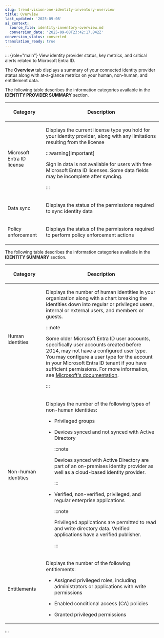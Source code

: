```yaml
---
slug: trend-vision-one-identity-inventory-overview
title: Overview
last_updated: '2025-09-08'
ai_context:
  source_file: identity-inventory-overview.md
  conversion_date: '2025-09-08T23:42:17.842Z'
conversion_status: converted
translation_ready: true
---
```


::: {role="main"}
View identity provider status, key metrics, and critical alerts related to Microsoft Entra ID.

The **Overview** tab displays a summary of your connected identity provider status along with at-a-glance metrics on your human, non-human, and entitlement data.

The following table describes the information categories available in the **IDENTITY PROVIDER SUMMARY** section.

<table>
<colgroup>
<col style="width: 25%" />
<col style="width: 75%" />
</colgroup>
<thead>
<tr>
<th><p>Category</p></th>
<th><p>Description</p></th>
</tr>
</thead>
<tbody>
<tr>
<td><p>Microsoft Entra ID license</p></td>
<td><p>Displays the current license type you hold for your identity provider, along with any limitations resulting from the license</p>


:::warning[Important]

<p>Sign in data is not available for users with free Microsoft Entra ID licenses. Some data fields may be incomplete after syncing.</p>


:::

</td>
</tr>
<tr>
<td><p>Data sync</p></td>
<td><p>Displays the status of the permissions required to sync identity data</p></td>
</tr>
<tr>
<td><p>Policy enforcement</p></td>
<td><p>Displays the status of the permissions required to perform policy enforcement actions</p></td>
</tr>
</tbody>
</table>

The following table describes the information categories available in the **IDENTITY SUMMARY** section.

<table>
<colgroup>
<col style="width: 25%" />
<col style="width: 75%" />
</colgroup>
<thead>
<tr>
<th><p>Category</p></th>
<th><p>Description</p></th>
</tr>
</thead>
<tbody>
<tr>
<td><p>Human identities</p></td>
<td><p>Displays the number of human identities in your organization along with a chart breaking the identities down into regular or privileged users, internal or external users, and members or guests.</p>


:::note

<p>Some older Microsoft Entra ID user accounts, specifically user accounts created before 2014, may not have a configured user type. You may configure a user type for the account in your Microsoft Entra ID tenant if you have sufficient permissions. For more information, see <a href="https://learn.microsoft.com/en-us/entra/identity/users/users-search-enhanced">Microsoft's documentation</a>.</p>


:::

</td>
</tr>
<tr>
<td><p>Non-human identities</p></td>
<td><p>Displays the number of the following types of non-human identities:</p>
<ul>
<li><p>Privileged groups</p></li>
<li><p>Devices synced and not synced with Active Directory</p>


:::note

<p>Devices synced with Active Directory are part of an on-premises identity provider as well as a cloud-based identity provider.</p>


:::

</li>
<li><p>Verified, non-verified, privileged, and regular enterprise applications</p>


:::note

<p>Privileged applications are permitted to read and write directory data. Verified applications have a verified publisher.</p>


:::

</li>
</ul></td>
</tr>
<tr>
<td><p>Entitlements</p></td>
<td><p>Displays the number of the following entitlements:</p>
<ul>
<li><p>Assigned privileged roles, including administrators or applications with write permissions</p></li>
<li><p>Enabled conditional access (CA) policies</p></li>
<li><p>Granted privileged permissions</p></li>
</ul></td>
</tr>
</tbody>
</table>
:::
